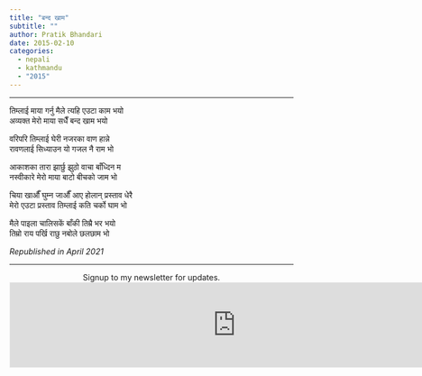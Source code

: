 ```yaml
---
title: "बन्द खाम"
subtitle: ""
author: Pratik Bhandari
date: 2015-02-10
categories:
  - nepali
  - kathmandu
  - "2015"
---
```


<!-- Oh, so some links brought you here. Cool.\ -->

***

तिम्लाई माया गर्नु मैले त्यहि एउटा काम भयो\
अव्यक्त मेरो माया सधैँ बन्द खाम भयो\

वरिपरि तिम्लाई घेरी नजरका वाण हान्ने\
रावणलाई सिध्याउन यो गजल नै राम भो\

आकाशका तारा झार्छु झुठो वाचा बाँध्दिन म\
नस्वीकारे मेरो माया बाटो बीचको जाम भो\

चिया खाऔँ घुम्न जाऔँ आए होलान् प्रस्ताव धेरै\
मेरो एउटा प्रस्ताव तिम्लाई कति चर्को घाम भो\

मैले पाइला चालिसकें बाँकी तिम्रै भर भयो\
तिम्रो राय पर्खि राछु नबोले छलछाम भो\

_Republished in April 2021_

***

<div
<b style="text-align:center;">Signup to my newsletter for updates.</b>
</div>

<iframe
src="https://drpratik.substack.com/embed" width="800" height="150" style="border:1px solid #EEE; background:white;" frameborder="0" scrolling="no">
</iframe>
 